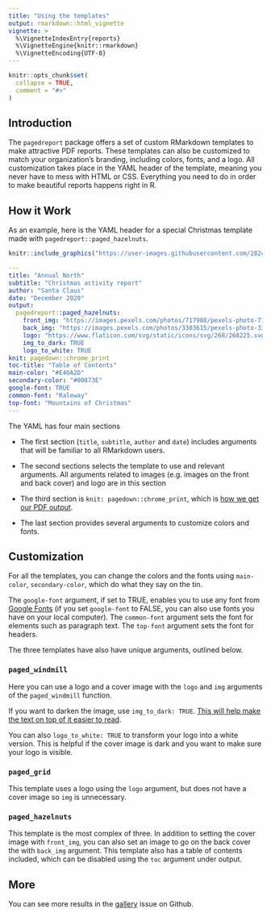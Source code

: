 ```yaml
---
title: "Using the templates"
output: rmarkdown::html_vignette
vignette: >
  %\VignetteIndexEntry{reports}
  %\VignetteEngine{knitr::rmarkdown}
  %\VignetteEncoding{UTF-8}
---
```


```r
knitr::opts_chunk$set(
  collapse = TRUE,
  comment = "#>"
)
```

## Introduction

The `pagedreport` package offers a set of custom RMarkdown templates to make attractive PDF reports. These templates can also be customized to match your organization's branding, including colors, fonts, and a logo. All customization takes place in the YAML header of the template, meaning you never have to mess with HTML or CSS. Everything you need to do in order to make beautiful reports happens right in R. 

## How it Work

As an example, here is the YAML header for a special Christmas template made with `pagedreport::paged_hazelnuts`.

```r
knitr::include_graphics("https://user-images.githubusercontent.com/28248895/102329258-7a023800-3f88-11eb-8f4c-2f6c0cb9b562.png")
```

```yaml
---
title: "Annual North"
subtitle: "Christmas activity report"
author: "Santa Claus"
date: "December 2020"
output:
  pagedreport::paged_hazelnuts:
    front_img: "https://images.pexels.com/photos/717988/pexels-photo-717988.jpeg?auto=compress&cs=tinysrgb&h=750&w=1260"
    back_img: "https://images.pexels.com/photos/3303615/pexels-photo-3303615.jpeg?auto=compress&cs=tinysrgb&dpr=1&w=500"
    logo: "https://www.flaticon.com/svg/static/icons/svg/268/268225.svg"
    img_to_dark: TRUE
    logo_to_white: TRUE
knit: pagedown::chrome_print
toc-title: "Table of Contents"
main-color: "#E40A2D"
secondary-color: "#00873E"
google-font: TRUE
common-font: "Raleway"
top-font: "Mountains of Christmas"
---
```

The YAML has four main sections

+ The first section (`title`, `subtitle`, `author` and `date`) includes arguments that will be familiar to all RMarkdown users. 

+ The second sections selects the template to use and relevant arguments. All arguments related to images (e.g. images on the front and back cover) and logo are in this section 

+ The third section is `knit: pagedown::chrome_print`, which is [how we get our PDF output](https://pagedown.rbind.io/#print-to-pdf). 

+ The last section provides several arguments to customize colors and fonts. 

## Customization

For all the templates, you can change the colors and the fonts using `main-color`, `secondary-color`, which do what they say on the tin. 

The `google-font` argument, if set to TRUE, enables you to use any font from [Google Fonts](https://fonts.google.com/) (if you set `google-font` to FALSE, you can also use fonts you have on your local computer). The `common-font` argument sets the font for elements such as paragraph text. The `top-font` argument sets the font for headers. 

The three templates have also have unique arguments, outlined below.

### `paged_windmill`

Here you can use a logo and a cover image with the `logo` and `img` arguments of the `paged_windmill` function.

If you want to darken the image, use `img_to_dark: TRUE`. [This will help make the text on top of it easier to read](https://twitter.com/steveschoger/status/888021897782362114). 

You can also  `logo_to_white: TRUE` to transform your logo into a white version. This is helpful if the cover image is dark and you want to make sure your logo is visible. 

### `paged_grid`

This template uses a logo using the `logo` argument, but does not have a cover image so `img` is unnecessary. 

### `paged_hazelnuts`

This template is the most complex of three. In addition to setting the cover image with `front_img`, you can also set an image to go on the back cover the with `back_img` argument. This template also has a table of contents included, which can be disabled using the `toc` argument under output.  

## More

You can see more results in the [gallery](https://github.com/rfortherestofus/pagedreport/issues/14) issue on Github.

